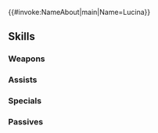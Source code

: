 {{#invoke:NameAbout|main|Name=Lucina}}{{HeroPage Tabs}}
{{Hero Infobox
|Name=Lucina
|Title=Brave Princess
|WeaponType=Blue Lance
|Origin=Fire Emblem Awakening
|Gender=Female
|GrowthModifier=CYL Winner
|MoveType=Infantry
|actorJP=小林ゆう
|actorEN=Alexis Tipton
|artist=コザキユースケ
|resplendentArtist=あっか
|releaseDate=August 31, 2017
|poolDate=September 15, 2017
|poolRarities=5
|TagID=総選挙ルキナ
|InternalID=168
|Properties=brave,specRate_201904,resplendent,askr
|cv1=10
|cv2=6900100
|description=A princess and the daughter of Chrom with a strong sense of justice. Fights in similar garb to her beloved father. Appears in Fire Emblem Awakening.
|resplendentStartTime=2022-12-25T07:00:00Z
|resplendentEndTime=2023-01-10T06:59:59Z
}}
{{Stats Page
|Lv1HP=17|Lv1ATK=8|Lv1SPD=10|Lv1DEF=8|Lv1RES=4
|GRHP=55|GRATK=60|GRSPD=60|GRDEF=45|GRRES=35
}}
==Skills==
===Weapons===
{{Weapons Table
|weapon1=Iron Lance
|weapon1Default=1
|weapon1Unlock=1
|weapon2=Steel Lance
|weapon2Default=3
|weapon2Unlock=2
|weapon3=Silver Lance
|weapon3Default=4
|weapon3Unlock=3
|weapon4=Geirskögul
|weapon4Default=5
|weapon4Unlock=5
}}
===Assists===
{{Assists Table}}
===Specials===
{{Specials Table
|special1=Daylight
|special1Default=4
|special1Unlock=3
|special2=Sol
|special2Default=
|special2Unlock=4
|special3=Aether
|special3Unlock=5
}}
===Passives===
{{Passives Table
|passiveA1=Armored Blow 1
|passiveA2=Sturdy Blow 1
|passiveA3=Sturdy Blow 2
|passiveA1Unlock=1
|passiveA2Unlock=2
|passiveA3Unlock=4
|passiveC1=Spur Spd 1
|passiveC2=Drive Spd 1
|passiveC3=Drive Spd 2
|passiveC1Unlock=3
|passiveC2Unlock=4
|passiveC3Unlock=5
}}
{{Heroes Navbox}}